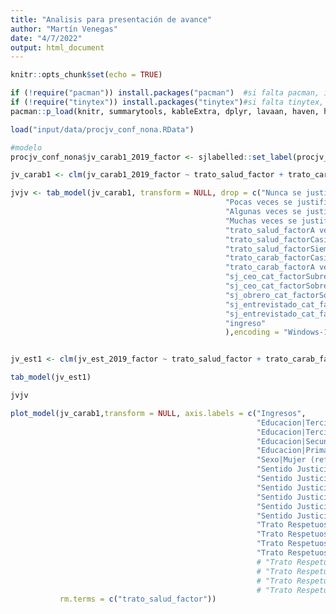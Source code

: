```yaml
---
title: "Analisis para presentación de avance"
author: "Martín Venegas"
date: "4/7/2022"
output: html_document
---
```


```r
knitr::opts_chunk$set(echo = TRUE)
```

```r
if (!require("pacman")) install.packages("pacman")  #si falta pacman, instalar
if (!require("tinytex")) install.packages("tinytex")#si falta tinytex, instalar
pacman::p_load(knitr, summarytools, kableExtra, dplyr, lavaan, haven, htmlwidgets, webshot, sjPlot, VIM, GGally, finalfit, table1, ordinal,gtsummary, sjmisc, sjlabelled) # librerias
```


```r
load("input/data/procjv_conf_nona.RData")
```


```r
#modelo
procjv_conf_nona$jv_carab1_2019_factor <- sjlabelled::set_label(procjv_conf_nona$jv_carab1_2019_factor, label = "Justificacion violencia:Carabineros reprime marchas") 

jv_carab1 <- clm(jv_carab1_2019_factor ~ trato_salud_factor + trato_carab_factor + sj_ceo_cat_factor + sj_obrero_cat_factor + sj_entrevistado_cat_factor + sexo_factor + educ_rec_factor + ingreso, data = procjv_conf_nona)

jvjv <- tab_model(jv_carab1, transform = NULL, drop = c("Nunca se justifica|Pocas veces se justifica",
                                                "Pocas veces se justifica|Algunas veces se justifica",
                                                "Algunas veces se justifica|Muchas veces se justifica",
                                                "Muchas veces se justifica|Siempre se justifica",
                                                "trato_salud_factorA veces",
                                                "trato_salud_factorCasi siempre",
                                                "trato_salud_factorSiempre",
                                                "trato_carab_factorCasi nunca",
                                                "trato_carab_factorA veces",
                                                "sj_ceo_cat_factorSubrecompensado",
                                                "sj_ceo_cat_factorSobrerecompensado",
                                                "sj_obrero_cat_factorSobrerecompensado",
                                                "sj_entrevistado_cat_factorSubrecompensado",
                                                "sj_entrevistado_cat_factorSobrerecompensado",
                                                "ingreso"
                                                ),encoding = "Windows-1252")


jv_est1 <- clm(jv_est_2019_factor ~ trato_salud_factor + trato_carab_factor + sj_ceo_cat_factor + sj_obrero_cat_factor + sj_entrevistado_cat_factor + sexo_factor + educ_rec_factor + ingreso, data = procjv_conf_nona)

tab_model(jv_est1)
```

```r
jvjv
```


```r
plot_model(jv_carab1,transform = NULL, axis.labels = c("Ingresos",
                                                       "Educacion|Terciaria y Postgrado",
                                                       "Educacion|Terciaria Ciclo Corto",
                                                       "Educacion|Secundaria Alta",
                                                       "Educacion|Primaria y Secundaria Baja (ref: Primaria Incompleta y Menos)",
                                                       "Sexo|Mujer (ref: Hombre)",
                                                       "Sentido Justicia Entrevistado|Sobrerecompensado",
                                                       "Sentido Justicia Entrevistado|Subrecompensado (ref: Justo)",
                                                       "Sentido Justicia Obrero|Sobrerecompensado",
                                                       "Sentido Justicia Obrero|Subrecompensado (ref: Justo)",
                                                       "Sentido Justicia Gerente|Sobrerecompensado",
                                                       "Sentido Justicia Gerente|Subrecompensado (ref: Justo)",
                                                       "Trato Respetuoso Carabineros|Siempre", 
                                                       "Trato Respetuoso Carabineros|Casi siempre", 
                                                       "Trato Respetuoso Carabineros|A veces", 
                                                       "Trato Respetuoso Carabineros|Casi nunca (ref: Nunca)"),
                                                       # "Trato Respetuoso Servicios Salud|Siempre", 
                                                       # "Trato Respetuoso Servicios Salud|Casi siempre", 
                                                       # "Trato Respetuoso Servicios Salud|A veces", 
                                                       # "Trato Respetuoso Servicios Salud|Casi nunca (ref: Nunca)"),
           rm.terms = c("trato_salud_factor"))
```

